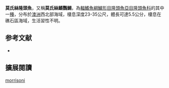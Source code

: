 {{Speciesbox
| name = 莫氏絲隆頭魚
| status = LC
| status_system = IUCN3.1
| genus = Cirrhilabrus
| species = morrisoni
| authority = [[Allen|Allen]], 1999
| synonyms = 
}}

'''莫氏絲隆頭魚'''，又稱'''莫氏絲鰭鸚鯛'''，為[[輻鰭魚綱|輻鰭魚綱]][[鱸形目|鱸形目]][[隆頭魚亞目|隆頭魚亞目]][[隆頭魚科|隆頭魚科]]的其中一[[種|種]]，分布於[[澳洲|澳洲]]西北部海域，棲息深度23-35公尺，體長可達5.5公分，棲息在礁石區海域，生活習性不明。
==参考文献==
*{{FishBase_species|genus=Cirrhilabrus|species=morrisoni|year=2013|month=7}}
== 擴展閱讀 ==
{{refbegin}}
{{wikispecies-inline|Cirrhilabrus morrisoni|莫氏絲隆頭魚}}
{{refend}}
{{Taxonbar|from=Q2793713}}

[[Category:絲隆頭魚屬|morrisoni]]


{{鱸形目小作品}}